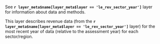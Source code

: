 See **`r layer_meta$name[layer_meta$layer == 'le_rev_sector_year']`** layer for information about data and methods.  

This layer describes revenue data (from the **`r layer_meta$name[layer_meta$layer == 'le_rev_sector_year']`** layer) for the most recent year of data (relative to the assessment year) for each sector/region.

